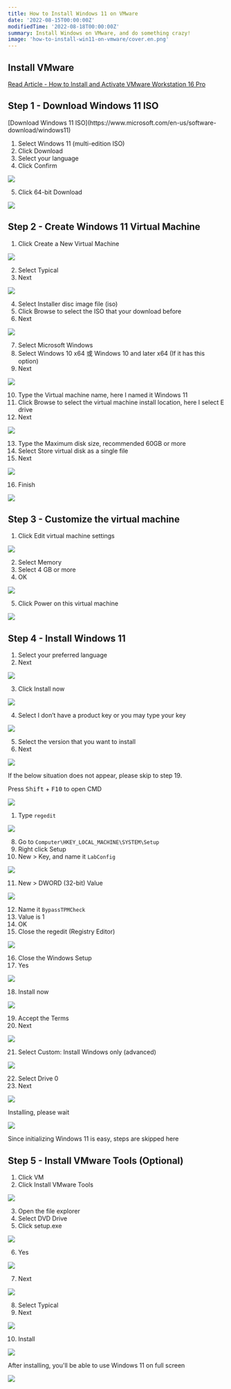 ```yaml
---
title: How to Install Windows 11 on VMware
date: '2022-08-15T00:00:00Z'
modifiedTime: '2022-08-18T00:00:00Z'
summary: Install Windows on VMware, and do something crazy!
image: 'how-to-install-win11-on-vmware/cover.en.png'
---
```


## Install VMware

[Read Article - How to Install and Activate VMware Workstation 16 Pro](/blog/how-to-install-and-activate-vmware-16)

## Step 1 - Download Windows 11 ISO

<Callout icon='🔗' type='info'>
  [Download Windows 11
  ISO](https://www.microsoft.com/en-us/software-download/windows11)
</Callout>

1. Select Windows 11 (multi-edition ISO)
2. Click Download
3. Select your language
4. Click Confirm

![](</static/images/blog/how-to-install-win11-on-vmware/step-1(1-4).en.png>)

5. Click 64-bit Download

![](</static/images/blog/how-to-install-win11-on-vmware/step-1(5).en.png>)

## Step 2 - Create Windows 11 Virtual Machine

1. Click Create a New Virtual Machine

![](</static/images/blog/how-to-install-win11-on-vmware/step-2(1).en.png>)

2. Select Typical
3. Next

![](</static/images/blog/how-to-install-win11-on-vmware/step-2(2-3).en.png>)

4. Select Installer disc image file (iso)
5. Click Browse to select the ISO that your download before
6. Next

![](</static/images/blog/how-to-install-win11-on-vmware/step-2(4-6).en.png>)

7. Select Microsoft Windows
8. Select Windows 10 x64 或 Windows 10 and later x64 (If it has this option)
9. Next

![](</static/images/blog/how-to-install-win11-on-vmware/step-2(7-9).en.png>)

10. Type the Virtual machine name, here I named it Windows 11
11. Click Browse to select the virtual machine install location, here I select E drive
12. Next

![](</static/images/blog/how-to-install-win11-on-vmware/step-2(10-12).en.png>)

13. Type the Maximum disk size, recommended 60GB or more
14. Select Store virtual disk as a single file
15. Next

![](</static/images/blog/how-to-install-win11-on-vmware/step-2(13-15).en.png>)

16. Finish

![](</static/images/blog/how-to-install-win11-on-vmware/step-2(16).en.png>)

## Step 3 - Customize the virtual machine

1. Click Edit virtual machine settings

![](</static/images/blog/how-to-install-win11-on-vmware/step-3(1).en.png>)

2. Select Memory
3. Select 4 GB or more
4. OK

![](</static/images/blog/how-to-install-win11-on-vmware/step-3(2-4).en.png>)

5. Click Power on this virtual machine

![](</static/images/blog/how-to-install-win11-on-vmware/step-3(5).en.png>)

## Step 4 - Install Windows 11

1. Select your preferred language
2. Next

![](</static/images/blog/how-to-install-win11-on-vmware/step-4(1-2).en.png>)

3. Click Install now

![](</static/images/blog/how-to-install-win11-on-vmware/step-4(3).en.png>)

4. Select I don’t have a product key or you may type your key

![](</static/images/blog/how-to-install-win11-on-vmware/step-4(4).en.png>)

5. Select the version that you want to install
6. Next

![](</static/images/blog/how-to-install-win11-on-vmware/step-4(5-6).en.png>)

<Callout>
  If the below situation does not appear, please skip to step 19.

Press <Kbd>Shift</Kbd> + <Kbd>F10</Kbd> to open CMD

</Callout>

![](/static/images/blog/how-to-install-win11-on-vmware/cant-install.en.png)

1. Type `regedit`

![](</static/images/blog/how-to-install-win11-on-vmware/step-4(7).en.png>)

8. Go to `Computer\HKEY_LOCAL_MACHINE\SYSTEM\Setup`
9. Right click Setup
10. New > Key, and name it `LabConfig`

![](</static/images/blog/how-to-install-win11-on-vmware/step-4(8-10).en.png>)

11. New > DWORD (32-bit) Value

![](</static/images/blog/how-to-install-win11-on-vmware/step-4(11).en.png>)

12. Name it `BypassTPMCheck`
13. Value is 1
14. OK
15. Close the regedit (Registry Editor)

![](</static/images/blog/how-to-install-win11-on-vmware/step-4(12-15).en.png>)

16. Close the Windows Setup
17. Yes

![](</static/images/blog/how-to-install-win11-on-vmware/step-4(16-17).en.png>)

18. Install now

![](</static/images/blog/how-to-install-win11-on-vmware/step-4(18).en.png>)

19. Accept the Terms
20. Next

![](</static/images/blog/how-to-install-win11-on-vmware/step-4(19-20).en.png>)

21. Select Custom: Install Windows only (advanced)

![](</static/images/blog/how-to-install-win11-on-vmware/step-4(21).en.png>)

22. Select Drive 0
23. Next

![](</static/images/blog/how-to-install-win11-on-vmware/step-4(22-23).en.png>)

<Callout>Installing, please wait</Callout>

![](/static/images/blog/how-to-install-win11-on-vmware/installing.en.png)

<Callout icon='✍️'>
  Since initializing Windows 11 is easy, steps are skipped here
</Callout>

## Step 5 - Install VMware Tools (Optional)

1. Click VM
2. Click Install VMware Tools

![](</static/images/blog/how-to-install-win11-on-vmware/step-5(1-2).en.png>)

3. Open the file explorer
4. Select DVD Drive
5. Click setup.exe

![](</static/images/blog/how-to-install-win11-on-vmware/step-5(3-5).en.png>)

6. Yes

![](</static/images/blog/how-to-install-win11-on-vmware/step-5(6).en.png>)

7. Next

![](</static/images/blog/how-to-install-win11-on-vmware/step-5(7).en.png>)

8. Select Typical
9. Next

![](</static/images/blog/how-to-install-win11-on-vmware/step-5(8-9).en.png>)

10. Install

![](</static/images/blog/how-to-install-win11-on-vmware/step-5(10).en.png>)

After installing, you'll be able to use Windows 11 on full screen

![](/static/images/blog/how-to-install-win11-on-vmware/fullscreen.en.png)
